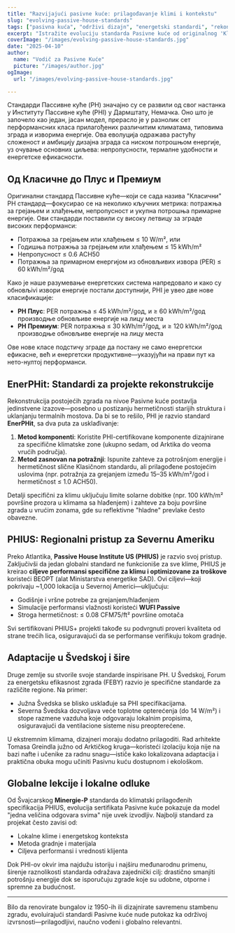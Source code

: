 ```yaml
---
title: "Razvijajući pasivne kuće: prilagođavanje klimi i kontekstu"
slug: "evolving-passive-house-standards"
tags: ["pasivna kuća", "održivi dizajn", "energetski standardi", "rekonstrukcije"]
excerpt: "Istražite evoluciju standarda Pasivne kuće od originalnog 'Klasičnog' modela do sertifikacija specifičnih za klimu kao što su PHIUS i EnerPHit, odražavajući sve veću potrebu za fleksibilnošću i globalnom primenljivošću."
coverImage: "/images/evolving-passive-house-standards.jpg"
date: "2025-04-10"
author:
  name: "Vodič za Pasivne Kuće"
  picture: "/images/author.jpg"
ogImage:
  url: "/images/evolving-passive-house-standards.jpg"

---
```

Стандарди Пассивне куће (PH) значајно су се развили од свог настанка у Институту Пассивне куће (PHI) у Дармштату, Немачка. Оно што је започело као један, јасан модел, прерасло је у разнолик сет перформансних класа прилагођених различитим климатама, типовима зграда и изворима енергије. Ова еволуција одражава растућу сложеност и амбицију дизајна зграда са ниском потрошњом енергије, уз очување основних циљева: непропусности, термалне удобности и енергетске ефикасности.

## Од Класичне до Плус и Премиум

Оригинални стандард Пассивне куће—који се сада назива "Класични" PH стандард—фокусирао се на неколико кључних метрика: потражња за грејањем и хлађењем, непропусност и укупна потрошња примарне енергије. Ови стандарди поставили су високу летвицу за зграде високих перформанси:

- Потражња за грејањем или хлађењем ≤ 10 W/m², или
- Годишња потражња за грејањем или хлађењем ≤ 15 kWh/m²
- Непропусност ≤ 0.6 ACH50
- Потражња за примарном енергијом из обновљивих извора (PER) ≤ 60 kWh/m²/gод

Како је наше разумевање енергетских система напредовало и како су обновљivi извори енергије постали доступнији, PHI је увео две нове класификације:

- **PH Плус**: PER потражња ≤ 45 kWh/m²/gод, и ≥ 60 kWh/m²/gод производње обновљиве енергије на лицу места
- **PH Премиум**: PER потражња ≤ 30 kWh/m²/gод, и ≥ 120 kWh/m²/gод производње обновљиве енергије на лицу места

Ове нове класе подстичу зграде да постану не само енергетски ефикасне, већ и енергетски продуктивне—указујући на прави пут ка нето-нултој перформанси.
## EnerPHit: Standardi za projekte rekonstrukcije

Rekonstrukcija postojećih zgrada na nivoe Pasivne kuće postavlja jedinstvene izazove—posebno u postizanju hermetičnosti starijih struktura i uklanjanju termalnih mostova. Da bi se to rešilo, PHI je razvio standard **EnerPHit**, sa dva puta za usklađivanje:

1. **Metod komponenti**: Koristite PHI-certifikovane komponente dizajnirane za specifične klimatske zone (ukupno sedam, od Arktika do veoma vrućih područja).
2. **Metod zasnovan na potražnji**: Ispunite zahteve za potrošnjom energije i hermetičnost slične Klasičnom standardu, ali prilagođene postojećim uslovima (npr. potražnja za grejanjem između 15–35 kWh/m²/god i hermetičnost ≤ 1.0 ACH50).

Detalji specifični za klimu uključuju limite solarne dobitke (npr. 100 kWh/m² površine prozora u klimama sa hlađenjem) i zahteve za boju površine zgrada u vrućim zonama, gde su reflektivne "hladne" prevlake često obavezne.

## PHIUS: Regionalni pristup za Severnu Ameriku

Preko Atlantika, **Passive House Institute US (PHIUS)** je razvio svoj pristup. Zaključivši da jedan globalni standard ne funkcioniše za sve klime, PHIUS je kreirao **ciljeve performansi specifične za klimu i optimizovane za troškove** koristeći BEOPT (alat Ministarstva energetike SAD). Ovi ciljevi—koji pokrivaju ~1,000 lokacija u Severnoj Americi—uključuju:

- Godišnje i vršne potrebe za grejanjem/hlađenjem
- Simulacije performansi vlažnosti koristeći **WUFI Passive**
- Stroga hermetičnost: ≤ 0.08 CFM75/ft² površine omotača

Svi sertifikovani PHIUS+ projekti takođe su podvrgnuti proveri kvaliteta od strane trećih lica, osiguravajući da se performanse verifikuju tokom gradnje.
## Adaptacije u Švedskoj i šire

Druge zemlje su stvorile svoje standarde inspirisane PH. U Švedskoj, Forum za energetsku efikasnost zgrada (FEBY) razvio je specifične standarde za različite regione. Na primer:

- Južna Švedska se blisko usklađuje sa PHI specifikacijama.
- Severna Švedska dozvoljava veće toplotne opterećenja (do 14 W/m²) i stope razmene vazduha koje odgovaraju lokalnim propisima, osiguravajući da ventilacione sisteme nisu preopterećene.

U ekstremnim klimama, dizajneri moraju dodatno prilagoditi. Rad arhitekte Tomasa Greindla južno od Arktičkog kruga—koristeći izolaciju koja nije na bazi nafte i učenike za radnu snagu—ističe kako lokalizovana adaptacija i praktična obuka mogu učiniti Pasivnu kuću dostupnom i ekološkom.

## Globalne lekcije i lokalne odluke

Od Švajcarskog **Minergie-P** standarda do klimatski prilagođenih specifikacija PHIUS, evolucija sertifikata Pasivne kuće pokazuje da model "jedna veličina odgovara svima" nije uvek izvodljiv. Najbolji standard za projekat često zavisi od:

- Lokalne klime i energetskog konteksta
- Metoda gradnje i materijala
- Ciljeva performansi i vrednosti klijenta

Dok PHI-ov okvir ima najdužu istoriju i najširu međunarodnu primenu, širenje raznolikosti standarda odražava zajednički cilj: drastično smanjiti potrošnju energije dok se isporučuju zgrade koje su udobne, otporne i spremne za budućnost.

---

Bilo da renovirate bungalov iz 1950-ih ili dizajnirate savremenu stambenu zgradu, evoluirajući standardi Pasivne kuće nude putokaz ka održivoj izvrsnosti—prilagodljivi, naučno vođeni i globalno relevantni.
